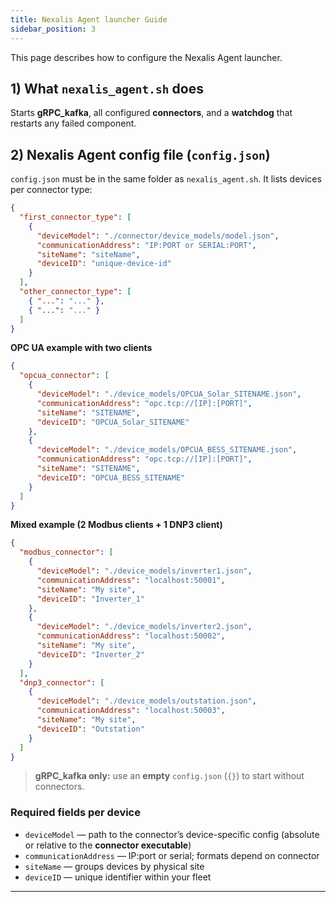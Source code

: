 ```yaml
---
title: Nexalis Agent launcher Guide
sidebar_position: 3
---
```


This page describes how to configure the Nexalis Agent launcher.

## 1) What `nexalis_agent.sh` does
Starts **gRPC_kafka**, all configured **connectors**, and a **watchdog** that restarts any failed component.

## 2) Nexalis Agent config file (`config.json`)
`config.json` must be in the same folder as `nexalis_agent.sh`. It lists devices per connector type:

```json
{
  "first_connector_type": [
    {
      "deviceModel": "./connector/device_models/model.json",
      "communicationAddress": "IP:PORT or SERIAL:PORT",
      "siteName": "siteName",
      "deviceID": "unique-device-id"
    }
  ],
  "other_connector_type": [
    { "...": "..." },
    { "...": "..." }
  ]
}
```

**OPC UA example with two clients**
```json
{
  "opcua_connector": [
    {
      "deviceModel": "./device_models/OPCUA_Solar_SITENAME.json",
      "communicationAddress": "opc.tcp://[IP]:[PORT]",
      "siteName": "SITENAME",
      "deviceID": "OPCUA_Solar_SITENAME"
    },
    {
      "deviceModel": "./device_models/OPCUA_BESS_SITENAME.json",
      "communicationAddress": "opc.tcp://[IP]:[PORT]",
      "siteName": "SITENAME",
      "deviceID": "OPCUA_BESS_SITENAME"
    }
  ]
}
```

**Mixed example (2 Modbus clients + 1 DNP3 client)**
```json
{
  "modbus_connector": [
    {
      "deviceModel": "./device_models/inverter1.json",
      "communicationAddress": "localhost:50001",
      "siteName": "My site",
      "deviceID": "Inverter_1"
    },
    {
      "deviceModel": "./device_models/inverter2.json",
      "communicationAddress": "localhost:50002",
      "siteName": "My site",
      "deviceID": "Inverter_2"
    }
  ],
  "dnp3_connector": [
    {
      "deviceModel": "./device_models/outstation.json",
      "communicationAddress": "localhost:50003",
      "siteName": "My site",
      "deviceID": "Outstation"
    }
  ]
}
```

> **gRPC_kafka only:** use an **empty** `config.json` (`{}`) to start without connectors.

### Required fields per device
- `deviceModel` — path to the connector’s device-specific config (absolute or relative to the **connector executable**)
- `communicationAddress` — IP:port or serial; formats depend on connector
- `siteName` — groups devices by physical site
- `deviceID` — unique identifier within your fleet

---

